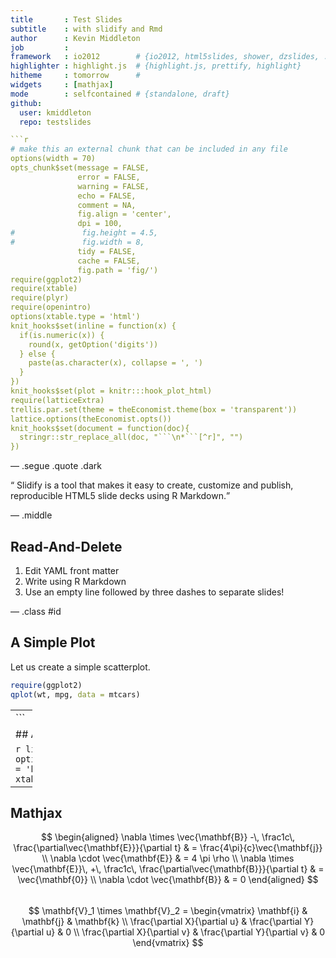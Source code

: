 ```yaml
---
title       : Test Slides
subtitle    : with slidify and Rmd
author      : Kevin Middleton
job         : 
framework   : io2012        # {io2012, html5slides, shower, dzslides, ...}
highlighter : highlight.js  # {highlight.js, prettify, highlight}
hitheme     : tomorrow      # 
widgets     : [mathjax]
mode        : selfcontained # {standalone, draft}
github:
  user: kmiddleton
  repo: testslides

```r
# make this an external chunk that can be included in any file
options(width = 70)
opts_chunk$set(message = FALSE, 
               error = FALSE, 
               warning = FALSE, 
               echo = FALSE, 
               comment = NA, 
               fig.align = 'center', 
               dpi = 100, 
#               fig.height = 4.5, 
#               fig.width = 8, 
               tidy = FALSE, 
               cache = FALSE, 
               fig.path = 'fig/')
require(ggplot2)
require(xtable)
require(plyr)
require(openintro)
options(xtable.type = 'html')
knit_hooks$set(inline = function(x) {
  if(is.numeric(x)) {
    round(x, getOption('digits'))
  } else {
    paste(as.character(x), collapse = ', ')
  }
})
knit_hooks$set(plot = knitr:::hook_plot_html)
require(latticeExtra)
trellis.par.set(theme = theEconomist.theme(box = 'transparent'))
lattice.options(theEconomist.opts())
knit_hooks$set(document = function(doc){
  stringr::str_replace_all(doc, "```\n*```[^r]", "")
})
```

--- .segue .quote .dark

<q> Slidify is a tool that makes it easy to create, customize and publish, reproducible HTML5 slide decks using R Markdown.</q>

<style>
.dark q {
  color: white;
}
</style>

--- .middle

## Read-And-Delete

1. Edit YAML front matter
2. Write using R Markdown
3. Use an empty line followed by three dashes to separate slides!

--- .class #id 

## A Simple Plot

Let us create a simple scatterplot.

```r
require(ggplot2)
qplot(wt, mpg, data = mtcars)
```

--- 
```


## A Table

```r
library(xtable)
options(xtable.type = 'html')
xtable(head(mtcars))
```

---

## Mathjax ##

$$
\begin{aligned}
\nabla \times \vec{\mathbf{B}} -\, \frac1c\, \frac{\partial\vec{\mathbf{E}}}{\partial t} & = \frac{4\pi}{c}\vec{\mathbf{j}} \\   \nabla \cdot \vec{\mathbf{E}} & = 4 \pi \rho \\
\nabla \times \vec{\mathbf{E}}\, +\, \frac1c\, \frac{\partial\vec{\mathbf{B}}}{\partial t} & = \vec{\mathbf{0}} \\
\nabla \cdot \vec{\mathbf{B}} & = 0 \end{aligned}
$$
<br />
$$
\mathbf{V}_1 \times \mathbf{V}_2 =  \begin{vmatrix}
\mathbf{i} & \mathbf{j} & \mathbf{k} \\
\frac{\partial X}{\partial u} &  \frac{\partial Y}{\partial u} & 0 \\
\frac{\partial X}{\partial v} &  \frac{\partial Y}{\partial v} & 0
\end{vmatrix}
$$
